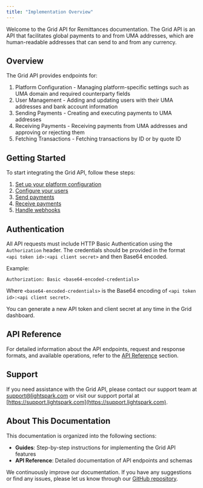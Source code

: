 ```yaml
---
title: "Implementation Overview"
---
```


Welcome to the Grid API for Remittances documentation. The Grid API is an API that facilitates global payments to and from UMA addresses, which are human-readable addresses that can send to and from any currency.

## Overview

The Grid API provides endpoints for:

1. Platform Configuration - Managing platform-specific settings such as UMA domain and required counterparty fields
2. User Management - Adding and updating users with their UMA addresses and bank account information
3. Sending Payments - Creating and executing payments to UMA addresses
4. Receiving Payments - Receiving payments from UMA addresses and approving or rejecting them
5. Fetching Transactions - Fetching transactions by ID or by quote ID

## Getting Started

To start integrating the Grid API, follow these steps:

1. [Set up your platform configuration](/remittances/developer-guides/platform-configuration)
2. [Configure your users](/remittances/developer-guides/configuring-users)
3. [Send payments](/remittances/developer-guides/sending-payments)
4. [Receive payments](/remittances/developer-guides/receiving-payments)
5. [Handle webhooks](/remittances/developer-guides/webhooks)

## Authentication

All API requests must include HTTP Basic Authentication using the `Authorization` header. The credentials should be provided in the format `<api token id>:<api client secret>` and then Base64 encoded.

Example:

```http
Authorization: Basic <base64-encoded-credentials>
```

Where `<base64-encoded-credentials>` is the Base64 encoding of `<api token id>:<api client secret>`.

You can generate a new API token and client secret at any time in the Grid dashboard.

## API Reference

For detailed information about the API endpoints, request and response formats, and available operations, refer to the [API Reference](/api) section.

## Support

If you need assistance with the Grid API, please contact our support team at [support@lightspark.com](mailto:support@lightspark.com) or visit our support portal at [https://support.lightspark.com](https://support.lightspark.com).

## About This Documentation

This documentation is organized into the following sections:

- **Guides**: Step-by-step instructions for implementing the Grid API features
- **API Reference**: Detailed documentation of API endpoints and schemas

We continuously improve our documentation. If you have any suggestions or find any issues, please let us know through our [GitHub repository](https://github.com/lightsparkdev/umaaas-api).

